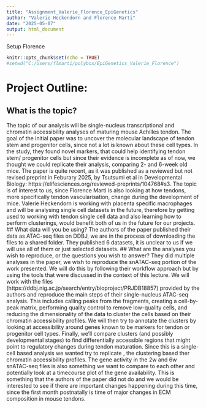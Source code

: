 ```yaml
---
title: "Assignment_Valerie_Florence_EpiGenetics"
author: "Valerie Heckendorn and Florence Marti"
date: "2025-05-07"
output: html_document
---
```

Setup Florence

```r
knitr::opts_chunk$set(echo = TRUE)
#setwd("C:/Users/flmarti/polybox/EpiGenetics_Valerie_Florence")
```

# Project Outline:
## What is the topic?
The topic of our analysis will be single-nucleus transcriptional and chromatin accessibility analyses of maturing mouse Achilles tendon. The goal of the initial paper was to uncover the molecular landscape of tendon stem and progenitor cells, since not a lot is known about these cell types. In the study, they found novel markers, that could help identifying tendon stem/ progenitor cells but since their evidence is incomplete as of now, we thought we could replicate their analysis, comparing 2- and 6-week old mice. The paper is quite recent, as it was published as a reviewed but not revised preprint in Feburary 2025, by Tsutsumi et al in Developmental Biology:  https://elifesciences.org/reviewed-preprints/104768#s3. The topic is of interest to us, since Florence Marti is also looking at how tendons, more specifically tendon vascularisation, change during the development of mice. Valerie Heckendorn is working with placenta specific macrophages and will be analysing single cell datasets in the future, therefore by getting used to working with tendon single cell data and also learning how to perform clusterings, would benefit both of us in the future for our projects.
## What data will you be using?
The authors of the paper published their data as ATAC-seq files on DDBJ, we are in the process of downloading the files to a shared folder. They published 6 datasets, it is unclear to us if we will use all of them or just selected datasets.
## What are the analyses you wish to reproduce, or the questions you wish to answer?
They did multiple analyses in the paper, we wish to reproduce the snATAC-seq portion of the work presented. We will do this by following their workflow approach but by using the tools that were discussed in the context of this lecture. We will work with the files (https://ddbj.nig.ac.jp/search/entry/bioproject/PRJDB18857) provided by the authors and reproduce the main steps of their single-nucleus ATAC-seq analysis. This includes calling peaks from the fragments, creating a cell-by-peak matrix, performing quality control to remove low-quality cells, and reducing the dimensionality of the data to cluster the cells based on their chromatin accessibility profiles. We will then try to annotate the clusters by looking at accessibility around genes known to be markers for tendon or progenitor cell types. Finally, we’ll compare clusters (and possibly developmental stages) to find differentially accessible regions that might point to regulatory changes during tendon maturation. Since this is a single-cell based analysis we wanted try to replicate , the clustering based ther chromatin accessibility profiles. The gene activity in the 2w and 6w snATAC-seq files is also something we want to compare to each other and potentially look at a timecourse plot of the gene availability. This is something that the authors of the paper did not do and we would be interested to see if there are important changes happening during this time, since the first month postnatally is time of major changes in ECM composition in mouse tendons. 

